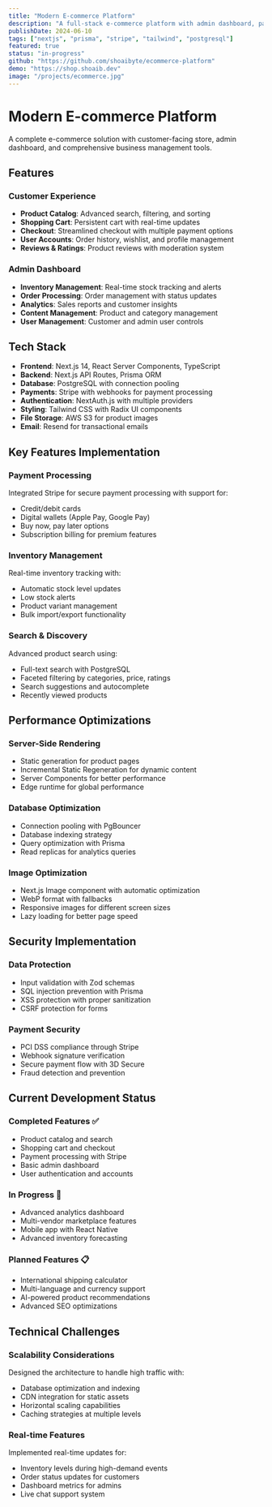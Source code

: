 ```yaml
---
title: "Modern E-commerce Platform"
description: "A full-stack e-commerce platform with admin dashboard, payment processing, and inventory management built with Next.js and Stripe."
publishDate: 2024-06-10
tags: ["nextjs", "prisma", "stripe", "tailwind", "postgresql"]
featured: true
status: "in-progress"
github: "https://github.com/shoaibyte/ecommerce-platform"
demo: "https://shop.shoaib.dev"
image: "/projects/ecommerce.jpg"
---
```


# Modern E-commerce Platform

A complete e-commerce solution with customer-facing store, admin dashboard, and comprehensive business management tools.

## Features

### Customer Experience
- **Product Catalog**: Advanced search, filtering, and sorting
- **Shopping Cart**: Persistent cart with real-time updates
- **Checkout**: Streamlined checkout with multiple payment options
- **User Accounts**: Order history, wishlist, and profile management
- **Reviews & Ratings**: Product reviews with moderation system

### Admin Dashboard
- **Inventory Management**: Real-time stock tracking and alerts
- **Order Processing**: Order management with status updates
- **Analytics**: Sales reports and customer insights
- **Content Management**: Product and category management
- **User Management**: Customer and admin user controls

## Tech Stack

- **Frontend**: Next.js 14, React Server Components, TypeScript
- **Backend**: Next.js API Routes, Prisma ORM
- **Database**: PostgreSQL with connection pooling
- **Payments**: Stripe with webhooks for payment processing
- **Authentication**: NextAuth.js with multiple providers
- **Styling**: Tailwind CSS with Radix UI components
- **File Storage**: AWS S3 for product images
- **Email**: Resend for transactional emails

## Key Features Implementation

### Payment Processing
Integrated Stripe for secure payment processing with support for:
- Credit/debit cards
- Digital wallets (Apple Pay, Google Pay)
- Buy now, pay later options
- Subscription billing for premium features

### Inventory Management
Real-time inventory tracking with:
- Automatic stock level updates
- Low stock alerts
- Product variant management
- Bulk import/export functionality

### Search & Discovery
Advanced product search using:
- Full-text search with PostgreSQL
- Faceted filtering by categories, price, ratings
- Search suggestions and autocomplete
- Recently viewed products

## Performance Optimizations

### Server-Side Rendering
- Static generation for product pages
- Incremental Static Regeneration for dynamic content
- Server Components for better performance
- Edge runtime for global performance

### Database Optimization
- Connection pooling with PgBouncer
- Database indexing strategy
- Query optimization with Prisma
- Read replicas for analytics queries

### Image Optimization
- Next.js Image component with automatic optimization
- WebP format with fallbacks
- Responsive images for different screen sizes
- Lazy loading for better page speed

## Security Implementation

### Data Protection
- Input validation with Zod schemas
- SQL injection prevention with Prisma
- XSS protection with proper sanitization
- CSRF protection for forms

### Payment Security
- PCI DSS compliance through Stripe
- Webhook signature verification
- Secure payment flow with 3D Secure
- Fraud detection and prevention

## Current Development Status

### Completed Features ✅
- Product catalog and search
- Shopping cart and checkout
- Payment processing with Stripe
- Basic admin dashboard
- User authentication and accounts

### In Progress 🚧
- Advanced analytics dashboard
- Multi-vendor marketplace features
- Mobile app with React Native
- Advanced inventory forecasting

### Planned Features 📋
- International shipping calculator
- Multi-language and currency support
- AI-powered product recommendations
- Advanced SEO optimizations

## Technical Challenges

### Scalability Considerations
Designed the architecture to handle high traffic with:
- Database optimization and indexing
- CDN integration for static assets
- Horizontal scaling capabilities
- Caching strategies at multiple levels

### Real-time Features
Implemented real-time updates for:
- Inventory levels during high-demand events
- Order status updates for customers
- Dashboard metrics for admins
- Live chat support system